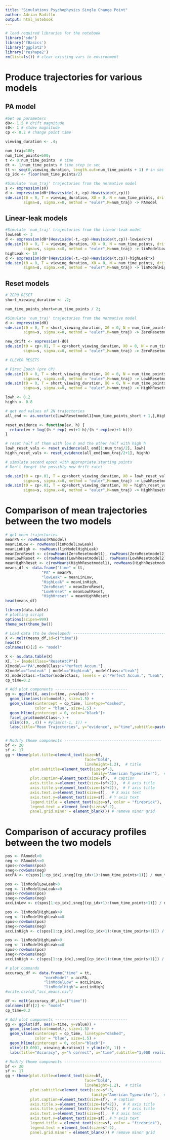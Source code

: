 ```yaml
---
title: "Simulations Psychophysics Single Change Point"
author: Adrian Radillo
output: html_notebook
---
```


<!-- cheat sheet
 executing chunk *Ctrl+Shift+Enter*. 
 Add new chunk *Ctrl+Alt+I*.
 press *Ctrl+Shift+K* to preview the HTML file.
-->
```r
# load required libraries for the notebook
library('sde')
library('fBasics')
library('ggplot2')
library('reshape2')
rm(list=ls()) # clear existing vars in environment
```

# Produce trajectories for various models
## PA model
```r
#Set up parameters
d0<- 1.5 # drift magnitude
s0<- 1 # stdev magnitude
cp <- 0.2 # change point time

viewing_duration <- .4;

num_traj=100;
num_time_points=500;
t <- 0:num_time_points  # time
dt <- 1/num_time_points # time step in sec
tt <- seq(0,viewing_duration, length.out=num_time_points + 1) # in sec
cp_idx <- floor(num_time_points/2)
```

```r
#Simulate 'num_traj' trajectories from the normative model
s <- expression(s0)
d <- expression(d0*(Heaviside(-t,-cp)-Heaviside(t,cp)))
sde.sim(t0 = 0, T = viewing_duration, X0 = 0, N = num_time_points, drift=d,
        sigma=s, sigma.x=0, method = "euler",M=num_traj) -> PAmodel
```

## Linear-leak models
```r
#Simulate 'num_traj' trajectories from the linear-leak model
lowLeak <- 3
d <- expression(d0*(Heaviside(-t,-cp)-Heaviside(t,cp))-lowLeak*x)
sde.sim(t0 = 0, T = viewing_duration, X0 = 0, N = num_time_points, drift=d,
        sigma=s, sigma.x=0, method = "euler",M=num_traj) -> linModelLowLeak
highLeak <- 10
d <- expression(d0*(Heaviside(-t,-cp)-Heaviside(t,cp))-highLeak*x)
sde.sim(t0 = 0, T = viewing_duration, X0 = 0, N = num_time_points, drift=d,
        sigma=s, sigma.x=0, method = "euler",M=num_traj) -> linModelHighLeak
```


## Reset models
```r
# ZERO RESET
short_viewing_duration <- .2;

num_time_points_short=num_time_points / 2;

#Simulate 'num_traj' trajectories from the normative model
d <- expression(d0)
sde.sim(t0 = 0, T = short_viewing_duration, X0 = 0, N = num_time_points_short, drift=d,
        sigma=s, sigma.x=0, method = "euler",M=num_traj) -> ZeroResetmodel1

new_drift <- expression(-d0)
sde.sim(t0 = cp+.01, T = cp+short_viewing_duration, X0 = 0, N = num_time_points_short-1, drift=new_drift,
        sigma=s, sigma.x=0, method = "euler",M=num_traj) -> ZeroResetmodel2
```


```r
# CLEVER RESETS

# First Epoch (pre CP)
sde.sim(t0 = 0, T = short_viewing_duration, X0 = 0, N = num_time_points_short, drift=d,
        sigma=s, sigma.x=0, method = "euler",M=num_traj) -> LowhResetmodel1
sde.sim(t0 = 0, T = short_viewing_duration, X0 = 0, N = num_time_points_short, drift=d,
        sigma=s, sigma.x=0, method = "euler",M=num_traj) -> HighhResetmodel1

lowh <- 0.2
highh <- 0.8

# get end values of 2N trajectories
all_end <- as.vector(c(LowhResetmodel1[num_time_points_short + 1,],HighhResetmodel1[num_time_points_short+1,]))

reset_evidence <- function(ev, h) {
  return(ev + log((h * exp(-ev)+1-h)/(h * exp(ev)+1-h)))
}

# reset half of them with low h and the other half with high h
lowh_reset_vals <- reset_evidence(all_end[1:num_traj/2], lowh)
highh_reset_vals <- reset_evidence(all_end[num_traj/2+1], highh)

# simulate second epoch with appropriate starting points
# Don't forget the possibly new drift rate!

sde.sim(t0 = cp+.01, T = cp+short_viewing_duration, X0 = lowh_reset_vals, N = num_time_points_short-1, drift=new_drift,
        sigma=s, sigma.x=0, method = "euler",M=num_traj) -> LowhResetmodel2
sde.sim(t0 = cp+.01, T = cp+short_viewing_duration, X0 = highh_reset_vals, N = num_time_points_short-1, drift=new_drift,
        sigma=s, sigma.x=0, method = "euler",M=num_traj) -> HighhResetmodel2
```


# Comparison of mean trajectories between the two models
```r
# get mean trajectories
meanPA <- rowMeans(PAmodel)
meanLinLow <- rowMeans(linModelLowLeak)
meanLinHigh <- rowMeans(linModelHighLeak)
meanZeroReset <- c(rowMeans(ZeroResetmodel1), rowMeans(ZeroResetmodel2))
meanLowhReset <- c(rowMeans(LowhResetmodel1), rowMeans(LowhResetmodel2))
meanHighhReset <- c(rowMeans(HighhResetmodel1), rowMeans(HighhResetmodel2))
means_df <- data.frame("time" = tt, 
                "PA" = meanPA,
                "lowLeak" = meanLinLow, 
                "HighLeak" = meanLinHigh, 
                "ZeroReset" = meanZeroReset,
                "LowHreset" = meanLowhReset,
                "HighHreset" = meanHighhReset)
head(means_df)
```

```r
library(data.table)
# plotting script
options(scipen=999)
theme_set(theme_bw())

# Load data (to be developed) ------------------------------------------
X <- melt(means_df,id=c("time"))
head(X)
colnames(X)[2] <- "model"

X <- as.data.table(X)
X[,`:=`(modelClass="ResetAtCP")]
X[model=="PA",modelClass:="Perfect Accum."]
X[model=="lowLeak" | model=="HighLeak", modelClass:="Leak"]
X[,modelClass:=factor(modelClass, levels = c("Perfect Accum.", "Leak", "ResetAtCP"))]
cp_time=0.2

# Add plot components --------------------------------
gg <- ggplot(X, aes(x=time, y=value)) + 
  geom_line(aes(col=model), size=1.5) + 
  geom_vline(xintercept = cp_time, linetype="dashed", 
             color = "blue", size=1.5) +
  geom_hline(yintercept = 0, color="black")+
  facet_grid(modelClass~.) +
  xlim(c(0, .4)) + #ylim(c(-1, 1)) + 
  labs(title="Mean Trajectories", y="evidence", x="time",subtitle=paste(num_traj,"realizations", sep=" "))


# Modify theme components -------------------------------------------
bf <- 20
sf <- 17
gg + theme(plot.title=element_text(size=bf, 
                                   face="bold", 
                                   lineheight=1.2),  # title
           plot.subtitle=element_text(size=sf-3, 
                                      family="American Typewriter"),  # subtitle
           plot.caption=element_text(size=sf),  # caption
           axis.title.x=element_text(size=(sf+2)),  # X axis title
           axis.title.y=element_text(size=(sf+2)),  # Y axis title
           axis.text.x=element_text(size=sf),  # X axis text
           axis.text.y=element_text(size=sf), # Y axis text
           legend.title = element_text(size=sf, color = "firebrick"),
           legend.text = element_text(size=sf-2),
           panel.grid.minor = element_blank()) # remove minor grid
```

# Comparison of accuracy profiles between the two models
```r
pos <- PAmodel>0
neg <- PAmodel<=0
spos<-rowSums(pos)
sneg<-rowSums(neg)
accPA <- c(spos[1:cp_idx],sneg[(cp_idx+1):(num_time_points+1)]) / num_traj

pos <- linModelLowLeak>0
neg <- linModelLowLeak<=0
spos<-rowSums(pos)
sneg<-rowSums(neg)
accLinLow <- c(spos[1:cp_idx],sneg[(cp_idx+1):(num_time_points+1)]) / num_traj

pos <- linModelHighLeak>0
neg <- linModelHighLeak<=0
spos<-rowSums(pos)
sneg<-rowSums(neg)
accLinHigh <- c(spos[1:cp_idx],sneg[(cp_idx+1):(num_time_points+1)]) / num_traj

pos <- linModelHighLeak>0
neg <- linModelHighLeak<=0
spos<-rowSums(pos)
sneg<-rowSums(neg)
accLinHigh <- c(spos[1:cp_idx],sneg[(cp_idx+1):(num_time_points+1)]) / num_traj
```

```r
# plot commands
accuracy_df <- data.frame("time" = tt, 
                 "normModel" = accPA,
                 "linModelLow" = accLinLow, 
                 "linModelHigh"= accLinHigh)
#write.csv(df,"acc_means.csv")

df <- melt(accuracy_df,id=c("time"))
colnames(df)[2] <- "model"
cp_time=0.2

# Add plot components --------------------------------
gg <- ggplot(df, aes(x=time, y=value)) + 
  geom_line(aes(col=model), size=1.5) + 
  geom_vline(xintercept = cp_time, linetype="dashed", 
             color = "blue", size=1.5) +
  geom_hline(yintercept = 0, color="black")+
  xlim(c(0.0001, viewing_duration)) + ylim(c(0, 1)) + 
  labs(title="Accuracy", y="% correct", x="time",subtitle="1,000 realizations")

# Modify theme components -------------------------------------------
bf <- 20
sf <- 17
gg + theme(plot.title=element_text(size=bf, 
                                   face="bold", 
                                   lineheight=1.2),  # title
           plot.subtitle=element_text(size=sf-3, 
                                      family="American Typewriter"),  # subtitle
           plot.caption=element_text(size=sf),  # caption
           axis.title.x=element_text(size=(sf+2)),  # X axis title
           axis.title.y=element_text(size=(sf+2)),  # Y axis title
           axis.text.x=element_text(size=sf),  # X axis text
           axis.text.y=element_text(size=sf), # Y axis text
           legend.title = element_text(size=sf, color = "firebrick"),
           legend.text = element_text(size=sf-2),
           panel.grid.minor = element_blank()) # remove minor grid
```

